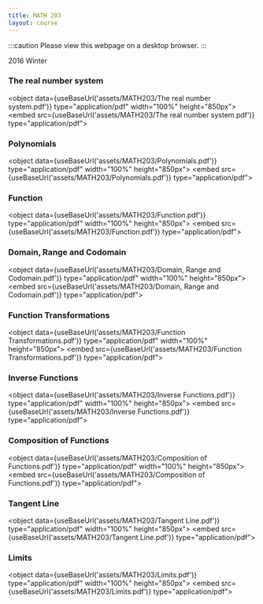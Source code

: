 ```yaml
---
title: MATH 203
layout: course
---
```



:::caution
Please view this webpage on a desktop browser.
:::

2016 Winter

### The real number system
<object data={useBaseUrl('assets/MATH203/The real number system.pdf')} type="application/pdf" width="100%" height="850px">
    <embed src={useBaseUrl('assets/MATH203/The real number system.pdf')} type="application/pdf">
            </embed>
</object>

### Polynomials
<object data={useBaseUrl('assets/MATH203/Polynomials.pdf')} type="application/pdf" width="100%" height="850px">
    <embed src={useBaseUrl('assets/MATH203/Polynomials.pdf')} type="application/pdf">
            </embed>
</object>

### Function
<object data={useBaseUrl('assets/MATH203/Function.pdf')} type="application/pdf" width="100%" height="850px">
    <embed src={useBaseUrl('assets/MATH203/Function.pdf')} type="application/pdf">
            </embed>
</object>

### Domain, Range and Codomain
<object data={useBaseUrl('assets/MATH203/Domain, Range and Codomain.pdf')} type="application/pdf" width="100%" height="850px">
    <embed src={useBaseUrl('assets/MATH203/Domain, Range and Codomain.pdf')} type="application/pdf">
            </embed>
</object>

### Function Transformations
<object data={useBaseUrl('assets/MATH203/Function Transformations.pdf')} type="application/pdf" width="100%" height="850px">
    <embed src={useBaseUrl('assets/MATH203/Function Transformations.pdf')} type="application/pdf">
            </embed>
</object>

### Inverse Functions
<object data={useBaseUrl('assets/MATH203/Inverse Functions.pdf')} type="application/pdf" width="100%" height="850px">
    <embed src={useBaseUrl('assets/MATH203/Inverse Functions.pdf')} type="application/pdf">
            </embed>
</object>

### Composition of Functions
<object data={useBaseUrl('assets/MATH203/Composition of Functions.pdf')} type="application/pdf" width="100%" height="850px">
    <embed src={useBaseUrl('assets/MATH203/Composition of Functions.pdf')} type="application/pdf">
            </embed>
</object>

### Tangent Line
<object data={useBaseUrl('assets/MATH203/Tangent Line.pdf')} type="application/pdf" width="100%" height="850px">
    <embed src={useBaseUrl('assets/MATH203/Tangent Line.pdf')} type="application/pdf">
            </embed>
</object>

### Limits
<object data={useBaseUrl('assets/MATH203/Limits.pdf')} type="application/pdf" width="100%" height="850px">
    <embed src={useBaseUrl('assets/MATH203/Limits.pdf')} type="application/pdf">
            </embed>
</object>